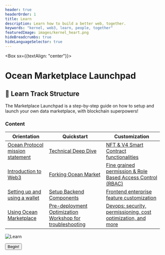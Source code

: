 ```yaml
---
header: true
headerOrder: 1
title: Learn
description: Learn how to build a better web, together.
keywords: "kernel, web3, learn, people, together"
featuredImage: images/kernel_heart.png
hideBreadcrumbs: true
hideLanguageSelector: true
---
```


<Box sx={{textAlign: "center"}}>

# Ocean Marketplace Launchpad



</Box>

## 📖 Learn Track Structure

The Marketplace Launchpad is a step-by-step guide on how to setup and launch your own data marketplace, with blockchain superpowers! 

### Content

| Orientation                                                           | Quickstart                                                                     | Customization |
| ----------------------------------------------------------------------| ----------------------------------------------------------------------         | ---------------------------------------------------------------------- |
| [Ocean Protocol mission statement](/learn/orientation/mission-statement)   | [Technical Deep Dive](/learn/quickstart/module-1/) | [NFT & V4 Smart Contract functionalities](/learn/customization/module-5/)  |                                
| [Introduction to Web3](/learn/orientation/intro-to-web3)                       | [Forking Ocean Market](/learn/quickstart/module-2/)                       | [Fine grained permission & Role Based Access Control (RBAC)](/learn/customization/module-6/)  |                            
| [Setting up and using a wallet](/learn/orientation/wallet-basics)     | [Setup Backend Components](/learn/quickstart/module-3/)            | [Frontend enterprise feature customization](/learn/customization/module-7/) |        
| [Using Ocean Marketplace](/learn/orientation/marketplace-intro)                  | [Pre-deployment Optimization Workshop for troubleshooting](/learn/quickstart/module-4/)   | [Devops: security, permissioning, cost optimization, and more ](/learn/customization/module-8/) |


![Learn](/images/creatures/octopus/octopus-full-light.svg)

<Aligner center>
    <Button to='/learn/module-0/'>Begin!</Button>
</Aligner>
